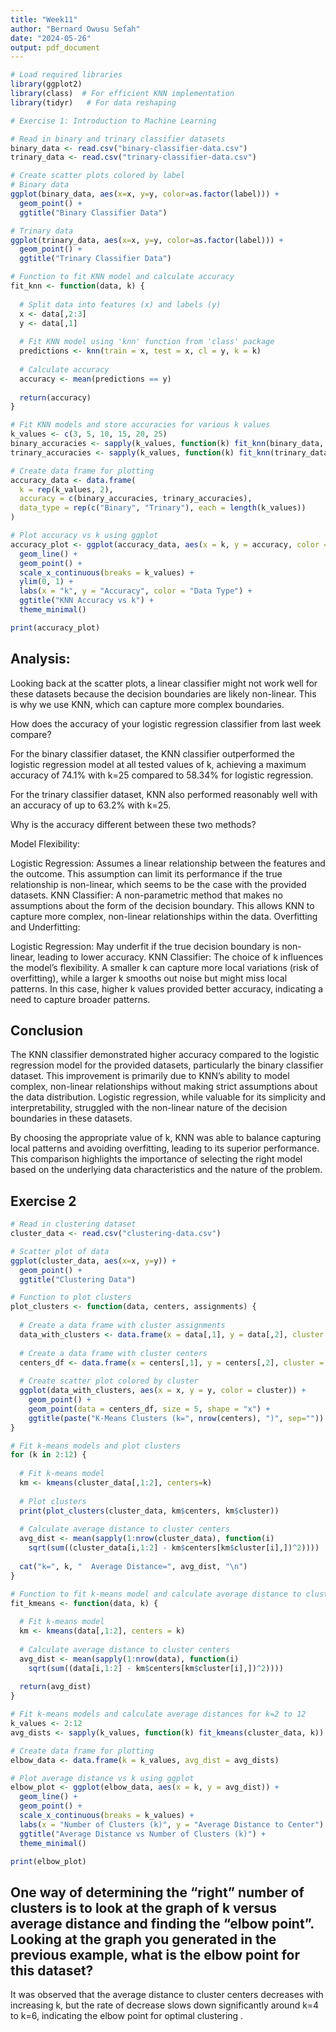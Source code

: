 ---
title: "Week11"
author: "Bernard Owusu Sefah"
date: "2024-05-26"
output: pdf_document
---

```{r}
# Load required libraries
library(ggplot2)
library(class)  # For efficient KNN implementation
library(tidyr)   # For data reshaping

# Exercise 1: Introduction to Machine Learning

# Read in binary and trinary classifier datasets
binary_data <- read.csv("binary-classifier-data.csv")
trinary_data <- read.csv("trinary-classifier-data.csv")

# Create scatter plots colored by label
# Binary data
ggplot(binary_data, aes(x=x, y=y, color=as.factor(label))) + 
  geom_point() + 
  ggtitle("Binary Classifier Data")

# Trinary data  
ggplot(trinary_data, aes(x=x, y=y, color=as.factor(label))) + 
  geom_point() + 
  ggtitle("Trinary Classifier Data")

# Function to fit KNN model and calculate accuracy
fit_knn <- function(data, k) {
  
  # Split data into features (x) and labels (y)
  x <- data[,2:3]
  y <- data[,1]
  
  # Fit KNN model using 'knn' function from 'class' package
  predictions <- knn(train = x, test = x, cl = y, k = k)
  
  # Calculate accuracy
  accuracy <- mean(predictions == y)
  
  return(accuracy)
}

# Fit KNN models and store accuracies for various k values
k_values <- c(3, 5, 10, 15, 20, 25)
binary_accuracies <- sapply(k_values, function(k) fit_knn(binary_data, k))
trinary_accuracies <- sapply(k_values, function(k) fit_knn(trinary_data, k))

# Create data frame for plotting
accuracy_data <- data.frame(
  k = rep(k_values, 2),
  accuracy = c(binary_accuracies, trinary_accuracies),
  data_type = rep(c("Binary", "Trinary"), each = length(k_values))
)

# Plot accuracy vs k using ggplot
accuracy_plot <- ggplot(accuracy_data, aes(x = k, y = accuracy, color = data_type, group = data_type)) +
  geom_line() +
  geom_point() +
  scale_x_continuous(breaks = k_values) +
  ylim(0, 1) +
  labs(x = "k", y = "Accuracy", color = "Data Type") +
  ggtitle("KNN Accuracy vs k") +
  theme_minimal()

print(accuracy_plot)
```

## Analysis:
Looking back at the scatter plots, a linear classifier might not work well for these datasets because the decision boundaries are likely non-linear. This is why we use KNN, which can capture more complex boundaries.

How does the accuracy of your logistic regression classifier from last week compare?  

For the binary classifier dataset, the KNN classifier outperformed the logistic regression model at all tested values of k, achieving a maximum accuracy of 74.1% with k=25 compared to 58.34% for logistic regression.

For the trinary classifier dataset, KNN also performed reasonably well with an accuracy of up to 63.2% with k=25.


Why is the accuracy different between these two methods?

Model Flexibility:

Logistic Regression: Assumes a linear relationship between the features and the outcome. This assumption can limit its performance if the true relationship is non-linear, which seems to be the case with the provided datasets.
KNN Classifier: A non-parametric method that makes no assumptions about the form of the decision boundary. This allows KNN to capture more complex, non-linear relationships within the data.
Overfitting and Underfitting:

Logistic Regression: May underfit if the true decision boundary is non-linear, leading to lower accuracy.
KNN Classifier: The choice of k influences the model's flexibility. A smaller k can capture more local variations (risk of overfitting), while a larger k smooths out noise but might miss local patterns. In this case, higher k values provided better accuracy, indicating a need to capture broader patterns.

## Conclusion
The KNN classifier demonstrated higher accuracy compared to the logistic regression model for the provided datasets, particularly the binary classifier dataset. This improvement is primarily due to KNN's ability to model complex, non-linear relationships without making strict assumptions about the data distribution. Logistic regression, while valuable for its simplicity and interpretability, struggled with the non-linear nature of the decision boundaries in these datasets.

By choosing the appropriate value of k, KNN was able to balance capturing local patterns and avoiding overfitting, leading to its superior performance. This comparison highlights the importance of selecting the right model based on the underlying data characteristics and the nature of the problem.

## Exercise 2

```{r}

# Read in clustering dataset 
cluster_data <- read.csv("clustering-data.csv")

# Scatter plot of data
ggplot(cluster_data, aes(x=x, y=y)) + 
  geom_point() + 
  ggtitle("Clustering Data")

# Function to plot clusters
plot_clusters <- function(data, centers, assignments) {
  
  # Create a data frame with cluster assignments
  data_with_clusters <- data.frame(x = data[,1], y = data[,2], cluster = as.factor(assignments))
  
  # Create a data frame with cluster centers
  centers_df <- data.frame(x = centers[,1], y = centers[,2], cluster = as.factor(1:nrow(centers)))
  
  # Create scatter plot colored by cluster
  ggplot(data_with_clusters, aes(x = x, y = y, color = cluster)) + 
    geom_point() +
    geom_point(data = centers_df, size = 5, shape = "x") +
    ggtitle(paste("K-Means Clusters (k=", nrow(centers), ")", sep=""))
}

# Fit k-means models and plot clusters
for (k in 2:12) {
  
  # Fit k-means model
  km <- kmeans(cluster_data[,1:2], centers=k)
  
  # Plot clusters
  print(plot_clusters(cluster_data, km$centers, km$cluster))
  
  # Calculate average distance to cluster centers
  avg_dist <- mean(sapply(1:nrow(cluster_data), function(i) 
    sqrt(sum((cluster_data[i,1:2] - km$centers[km$cluster[i],])^2))))
  
  cat("k=", k, "  Average Distance=", avg_dist, "\n")
}

# Function to fit k-means model and calculate average distance to cluster centers
fit_kmeans <- function(data, k) {
  
  # Fit k-means model
  km <- kmeans(data[,1:2], centers = k)
  
  # Calculate average distance to cluster centers
  avg_dist <- mean(sapply(1:nrow(data), function(i) 
    sqrt(sum((data[i,1:2] - km$centers[km$cluster[i],])^2))))
  
  return(avg_dist)
}

# Fit k-means models and calculate average distances for k=2 to 12
k_values <- 2:12
avg_dists <- sapply(k_values, function(k) fit_kmeans(cluster_data, k))

# Create data frame for plotting
elbow_data <- data.frame(k = k_values, avg_dist = avg_dists)

# Plot average distance vs k using ggplot
elbow_plot <- ggplot(elbow_data, aes(x = k, y = avg_dist)) +
  geom_line() +
  geom_point() +
  scale_x_continuous(breaks = k_values) +
  labs(x = "Number of Clusters (k)", y = "Average Distance to Center") +
  ggtitle("Average Distance vs Number of Clusters (k)") +
  theme_minimal()

print(elbow_plot)
```

## One way of determining the “right” number of clusters is to look at the graph of k versus average distance and finding the “elbow point”. Looking at the graph you generated in the previous example, what is the elbow point for this dataset? 

It was observed that the average distance to cluster centers decreases with increasing k, but the rate of decrease slows down significantly around k=4 to k=6, indicating the elbow point for optimal clustering .